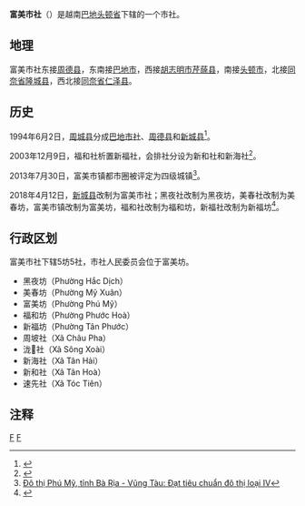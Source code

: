 {{Infobox Settlement
|name                   = 富美市社
|settlement_type        = 市社
|official_name          = 
|other_name             = 
|native_name            = {{lang|vi|Thị xã Phú Mỹ}}
|nickname               = 
|motto                  = 
|image_skyline          = Thị trấn Phú Mỹ, Tân Thành.JPG
|imagesize              = 
|image_caption          = 
|image_flag             = 
|flag_size              = 
|image_seal             = 
|seal_size              = 
|image_shield           = 
|shield_size            = 
|image_blank_emblem     = 
|blank_emblem_size      = 
|image_map              = {{Infobox mapframe|frame-width=250|zoom=10}}
|mapsize                = 
|map_caption            = 
|image_map1             = 
|mapsize1               = 
|map_caption1           = 
|pushpin_map            = Vietnam
|pushpin_label_position = bottom
|pushpin_map_caption    = 
|pushpin_map1           = 
|pushpin_label_position1= 
|pushpin_map_caption1   = 
|subdivision_type       = 国家
|subdivision_name       = {{flag|Vietnam}}
|subdivision_type1      = [[越南行政区划|省]]
|subdivision_name1      = [[巴地头顿省|巴地头顿省]]
|subdivision_type2      = 行政区划
|subdivision_name2      = 5坊5社
|subdivision_type3      = 
|subdivision_name3      = 
|seat_type              = 
|seat                   = 
|government_type        = 
|leader_title           = 
|leader_name            = 
|leader_title1          = 
|leader_name1           = 
|established_title      = 
|established_date       = 
|area_magnitude         = 
|unit_pref              = 
|area_footnotes         = 
|area_total_km2         = 333.84
|area_land_km2          = 
|area_water_km2         = 
|area_water_percent     = 
|area_urban_km2         = 
|area_metro_km2         = 
|population_as_of       = 2019年
|population_footnotes   = 
|population_note        = 
|population_total       = 221030
|population_density_km2 = auto
|population_metro             = 
|population_density_metro_km2 = 
|population_urban             = 
|population_density_urban_km2 = 
|timezone               = [[越南标准时间|越南标准时间]]
|utc_offset             = +7
|elevation_footnotes    = 
|elevation_m            = 
|coor_type              = 
|coordinates            = 
|postal_code_type       = 
|postal_code            = 
|area_code              = 
|website                = [http://phumy.baria-vungtau.gov.vn 富美市社电子信息门户网站]
|footnotes              = 
}}
'''富美市社'''（{{vie|v='''Thị Xã Phú Mỹ'''}}）是越南[[巴地头顿省|巴地头顿省]]下辖的一个市社。

==地理==
富美市社东接[[周德县|周德县]]，东南接[[巴地市|巴地市]]，西接[[胡志明市|胡志明市]][[芹蒢县|芹蒢县]]，南接[[头顿市|头顿市]]，北接[[同奈省|同奈省]][[隆城县|隆城县]]，西北接[[同奈省|同奈省]][[仁泽县|仁泽县]]。

==历史==
1994年6月2日，[[周城县_(同奈省)|周城县]]分成[[巴地市社|巴地市社]]、[[周德县|周德县]]和[[新城县_(越南)|新城县]]<ref>{{Cite web |url=https://thuvienphapluat.vn/van-ban/Bat-dong-san/Nghi-dinh-45-CP-thanh-lap-thi-xa-Ba-Ria-huyen-Tan-Thanh-huyen-Chau-Duc-thuoc-tinh-Ba-Ria-Vung-Tau-38803.aspx |title=Nghị định 45-CP năm 1994 về việc thành lập thị xã Bà Rịa, huyện Tân Thành, huyện Châu Đức thuộc tỉnh Bà Rịa - Vũng Tầu |access-date=2020-03-30 |archive-date=2021-02-08 |archive-url=https://web.archive.org/web/20210208003043/https://thuvienphapluat.vn/van-ban/Bat-dong-san/Nghi-dinh-45-CP-thanh-lap-thi-xa-Ba-Ria-huyen-Tan-Thanh-huyen-Chau-Duc-thuoc-tinh-Ba-Ria-Vung-Tau-38803.aspx |dead-url=no }}</ref>。

2003年12月9日，福和社析置新福社，会排社分设为新和社和新海社<ref>{{Cite web |url=https://thuvienphapluat.vn/van-ban/Bat-dong-san/Nghi-dinh-152-2003-ND-CP-thanh-lap-xa-phuong-thuoc-thanh-pho-Vung-Tau-huyen-Tan-Thanh-chia-Long-Dat-thanh-Long-Dien-Dat-Do-tinh-Ba-Ria-Vung-Tau-6269.aspx |title=Nghị định 152/2003/NĐ-CP về việc thành lập xã, phường thuộc thành phố Vũng Tàu và huyện Tân Thành, chia huyện Long Đất thành huyện Long Điền và huyện Đất Đỏ, tỉnh Bà Rịa - Vũng Tàu |access-date=2020-04-03 |archive-date=2021-02-08 |archive-url=https://web.archive.org/web/20210208003052/https://thuvienphapluat.vn/van-ban/Bat-dong-san/Nghi-dinh-152-2003-ND-CP-thanh-lap-xa-phuong-thuoc-thanh-pho-Vung-Tau-huyen-Tan-Thanh-chia-Long-Dat-thanh-Long-Dien-Dat-Do-tinh-Ba-Ria-Vung-Tau-6269.aspx |dead-url=no }}</ref>。

2013年7月30日，富美市镇都市圈被评定为四级城镇<ref>[https://baoxaydung.com.vn/o-thi-phu-my-tinh-ba-ria-vung-tau-at-tieu-chuan-do-thi-loai-iv-67565.html Đô thị Phú Mỹ, tỉnh Bà Rịa - Vũng Tàu: Đạt tiêu chuẩn đô thị loại IV]</ref>。

2018年4月12日，[[新城县_(越南)|新城县]]改制为富美市社；黑夜社改制为黑夜坊，美春社改制为美春坊，富美市镇改制为富美坊，福和社改制为福和坊，新福社改制为新福坊<ref>{{Cite web |url=https://thuvienphapluat.vn/van-ban/Bo-may-hanh-chinh/Nghi-quyet-492-NQ-UBTVQH14-2018-thanh-lap-thi-xa-Phu-My-phuong-thuoc-thi-xa-Phu-My-Vung-Tau-380114.aspx |title=Nghị quyết 492/NQ-UBTVQH14 năm 2018 về thành lập thị xã Phú Mỹ và các phường thuộc thị xã Phú Mỹ, tỉnh Bà Rịa - Vũng Tàu do Ủy ban Thường vụ Quốc hội ban hành |access-date=2020-03-30 |archive-date=2021-02-08 |archive-url=https://web.archive.org/web/20210208003213/https://thuvienphapluat.vn/van-ban/Bo-may-hanh-chinh/Nghi-quyet-492-NQ-UBTVQH14-2018-thanh-lap-thi-xa-Phu-My-phuong-thuoc-thi-xa-Phu-My-Vung-Tau-380114.aspx |dead-url=no }}</ref>。

==行政区划==
富美市社下辖5坊5社，市社人民委员会位于富美坊。
*黑夜坊（Phường Hắc Dịch）
*美春坊（Phường Mỹ Xuân）
*富美坊（Phường Phú Mỹ）
*福和坊（Phường Phước Hoà）
*新福坊（Phường Tân Phước）
*周坡社（Xã Châu Pha）
*泷𣒱社（Xã Sông Xoài）
*新海社（Xã Tân Hải）
*新和社（Xã Tân Hoà）
*速先社（Xã Tóc Tiên）

==注释==
{{reflist|2}}

{{巴地头顿省行政区划}}
{{越南东南部之县市镇区域划分}}

[[Category:越南市社|F]]
[[Category:巴地頭頓省|F]]